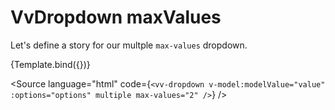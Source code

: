 
<Meta title="Components/Dropdown/Props/maxValues" />

# VvDropdown maxValues

Let's define a story for our multple `max-values` dropdown.

<Canvas>
	<Story
		name="maxValues"
		args={{
			options: ['Option 4', 'Option 5', 'Option 6'],
			multiple: true,
			maxValues: 2
		}}>
		{Template.bind({})}
	</Story>
</Canvas>

<Source
	language="html"
	code={`<vv-dropdown v-model:modelValue="value" :options="options" multiple max-values="2" />`}
/>
